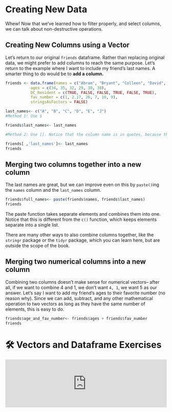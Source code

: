# Creating New Data

Whew! Now that we've learned how to filter properly, and select columns, we can talk about non-destructive operations. 

## Creating New Columns using a Vector
Let's return to our original `friends` dataframe. Rather than replacing original data, we might prefer to add columns to reach the same purpose. Let's return to the example where I want to include my friend's last names. A smarter thing to do would be to **add a column.**
```r
friends <- data.frame(names = c("Abram", "Bryant", "Colleen", "David", "Esther", "Jeremiah"),
           ages = c(34, 35, 32, 29, 30, 30),
           DC_Resident = c(TRUE, FALSE, FALSE, TRUE, FALSE, TRUE),
           fav_number = c(1, 2.17, 26, 7, 10, 9),
           stringsAsFactors = FALSE)
```

```r
last_names<- c("A", "B", "C", "D", "E", "J") 
#Method 1: Use $

friends$last_names<- last_names

#Method 2: Use []. Notice that the column name is in quotes, because this is a name. If you don't have the quotes, R will literally use the vector to create a new column for each element in the vector last_names. 

friends[ ,'last_names']<- last_names
friends
```

## Merging two columns together into a new column

The last names are great, but we can improve even on this by `paste()`ing the `names` column and the `last_names` column. 

```r
friends$full_names<- paste(friends$names, friends$last_names)
friends

```

The paste function takes separate elements and combines them into one. Notice that this is different from the `c()` function, which keeps elements separate into a single list. 

There are many other ways to also combine columns together, like the `stringr` package or the `tidyr` package, which you can learn here, but are outside the scope of the book. 

## Merging two numerical columns into a new column

Combining two columns doesn't make sense for numerical vectors-- after all, if we want to combine 4 and 1, we don't want `4, 1`, we want 5 as our answer. Let's say I want to add my friend's ages to their favorite number (no reason why). Since we can add, subtract, and any other mathematical operation to two vectors as long as they have the same number of elements, this is easy to do. 

```r
friends$age_and_fav_number<- friends$ages + friends$fav_number
friends

```

# 🛠 Vectors and Dataframe Exercises {-}

<iframe style="margin:0 auto; min-width: 100%;" id="ch2-4-exercises" class="interactive" src="https://kaisamng.shinyapps.io/Chapters_2_4_Exercises/" scrolling="no" frameborder="no">

</iframe>

<script>
  iFrameResize({}, ".interactive");
</script>
